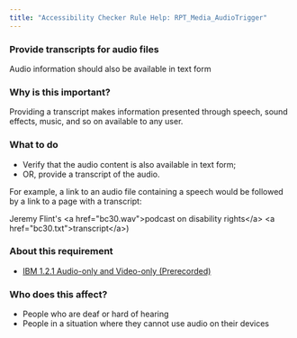 ```yaml
---
title: "Accessibility Checker Rule Help: RPT_Media_AudioTrigger"
---
```


<div className="toolHelp">
<Row>
<Column colLg={16} colMd={8} colSm={4} className="toolHead">

### Provide transcripts for audio files

<div id="locLevel"></div>

Audio information should also be available in text form

</Column>
</Row>
<Row>
<Column colLg={11} colMd={5} colSm={4} className="toolMain">

### Why is this important?

Providing a transcript makes information presented through speech, sound effects, music, and so on available to any user.

<div id="locSnippet"></div>

### What to do

 * Verify that the audio content is also available in text form;
 * OR, provide a transcript of the audio.

For example, a link to an audio file containing a speech would be followed by a link to a page with a transcript:

<CodeSnippet type="multi" light={true}>    Jeremy Flint's &lt;a href="bc30.wav"&gt;podcast on disability rights&lt;/a&gt;
    &lt;a href="bc30.txt"&gt;transcript&lt;/a&gt;)</CodeSnippet>

</Column>
<Column colLg={5} colMd={3} colSm={4} className="toolLeft">

### About this requirement

* [IBM 1.2.1 Audio-only and Video-only (Prerecorded)](https://www.ibm.com/able/requirements/requirements/#1_2_1)

### Who does this affect?

 * People who are deaf or hard of hearing
 * People in a situation where they cannot use audio on their devices

</Column>
</Row>
</div>


